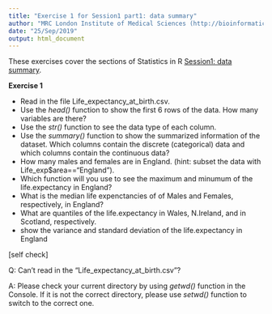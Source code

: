 ```yaml
---
title: "Exercise 1 for Session1 part1: data summary"
author: "MRC London Institute of Medical Sciences (http://bioinformatics.lms.mrc.ac.uk)"
date: "25/Sep/2019"
output: html_document
---
```


These exercises cover the sections of Statistics in R [Session1: data summary]("../Session1_describe_the_data.html").

**Exercise 1**

- Read in the file Life_expectancy_at_birth.csv.
- Use the *head()* function to show the first 6 rows of the data. How many variables are there?
- Use the *str()* function to see the data type of each column.
- Use the *summary()* function to show the summarized information of the dataset. Which columns contain the discrete (categorical) data and which columns contain the continuous data?
- How many males and females are in England. (hint: subset the data with Life_exp$area=="England").
- Which function will you use to see the maximum and minumum of the life.expectancy in England?  
- What is the median life expenctancies of of Males and Females, respectively, in England?
- What are quantiles of the life.expectancy in Wales, N.Ireland, and in Scotland, respectively.
- show the variance and standard deviation of the life.expectancy in England

[self check]

Q: Can't read in the "Life_expectancy_at_birth.csv"?

A: Please check your current directory by using *getwd()* function in the Console. If it is not the correct directory, please use *setwd()* function to switch to the correct one.



